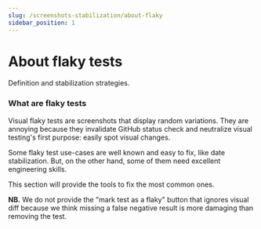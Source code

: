 ```yaml
---
slug: /screenshots-stabilization/about-flaky
sidebar_position: 1
---
```


# About flaky tests

Definition and stabilization strategies.

### What are flaky tests

Visual flaky tests are screenshots that display random variations. They are annoying because they invalidate GitHub status check and neutralize visual testing's first purpose: easily spot visual changes.

Some flaky test use-cases are well known and easy to fix, like date stabilization. But, on the other hand, some of them need excellent engineering skills.

This section will provide the tools to fix the most common ones.

**NB.** We do not provide the "mark test as a flaky" button that ignores visual diff because we think missing a false negative result is more damaging than removing the test.
